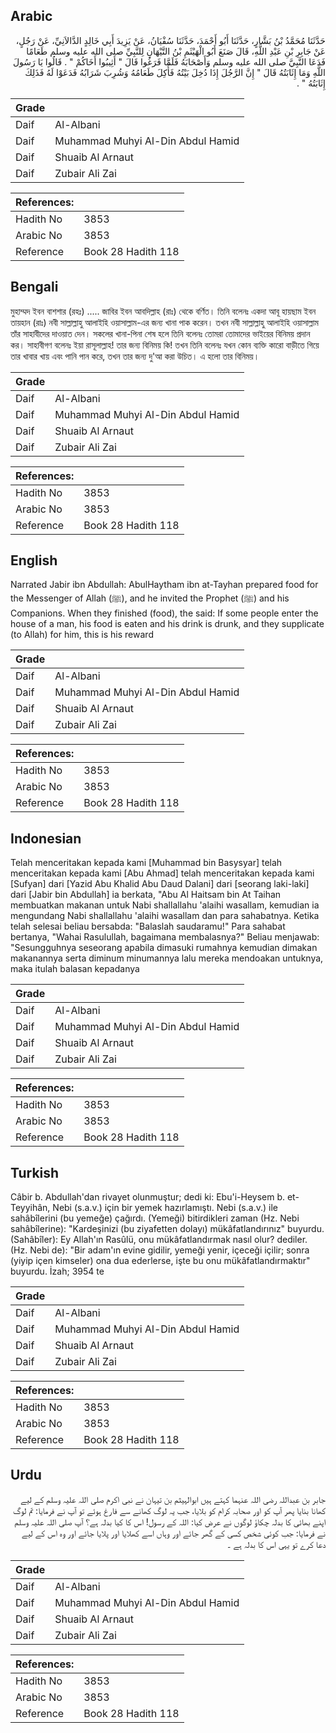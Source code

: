 ## Arabic


<div dir="rtl" lang="ar" style={{fontSize:'larger',backgroundColor:'#f8f9fa',padding:20}}>
حَدَّثَنَا مُحَمَّدُ بْنُ بَشَّارٍ، حَدَّثَنَا أَبُو أَحْمَدَ، حَدَّثَنَا سُفْيَانُ، عَنْ يَزِيدَ أَبِي خَالِدٍ الدَّالاَنِيِّ، عَنْ رَجُلٍ، عَنْ جَابِرِ بْنِ عَبْدِ اللَّهِ، قَالَ صَنَعَ أَبُو الْهَيْثَمِ بْنُ التَّيْهَانِ لِلنَّبِيِّ صلى الله عليه وسلم طَعَامًا فَدَعَا النَّبِيَّ صلى الله عليه وسلم وَأَصْحَابَهُ فَلَمَّا فَرَغُوا قَالَ ‏"‏ أَثِيبُوا أَخَاكُمْ ‏"‏ ‏.‏ قَالُوا يَا رَسُولَ اللَّهِ وَمَا إِثَابَتُهُ قَالَ ‏"‏ إِنَّ الرَّجُلَ إِذَا دُخِلَ بَيْتُهُ فَأُكِلَ طَعَامُهُ وَشُرِبَ شَرَابُهُ فَدَعَوْا لَهُ فَذَلِكَ إِثَابَتُهُ ‏"‏ ‏.‏
</div>
<div style={{backgroundColor:'#f8f9fa',padding:20, marginBottom: 10}}><table> <thead> <tr> <th>Grade</th> <th></th> </tr> </thead> <tbody> <tr><td>Daif</td><td>Al-Albani</td></tr><tr><td>Daif</td><td>Muhammad Muhyi Al-Din Abdul Hamid</td></tr><tr><td>Daif</td><td>Shuaib Al Arnaut</td></tr><tr><td>Daif</td><td>Zubair Ali Zai</td></tr></tbody></table><table> <thead> <tr> <th>References:</th> <th></th> </tr> </thead> <tbody><tr><td>Hadith No</td><td>3853</td></tr><tr><td>Arabic No</td><td>3853</td></tr><tr><td>Reference</td><td>Book 28 Hadith 118</td></tr></tbody></table></div>

## Bengali


<div dir="ltr" lang="bn" style={{fontSize:'larger',backgroundColor:'#f8f9fa',padding:20}}>
মুহাম্মদ ইবন বাশশার (রহঃ) ..... জাবির ইবন আবদিল্লাহ (রাঃ) থেকে বর্ণিত। তিনি বলেনঃ একদা আবূ হায়ছাম ইবন তায়হান (রাঃ) নবী সাল্লাল্লাহু আলাইহি ওয়াসাল্লাম-এর জন্য খানা পাক করেন। তখন নবী সাল্লাল্লাহু আলাইহি ওয়াসাল্লাম তাঁর সাহাবীদের দাওয়াত দেন। সকলের খানা-পিনা শেষ হলে তিনি বলেনঃ তোমরা তোমাদের ভাইয়ের বিনিময় প্রদান কর। সাহাবীগণ বলেনঃ ইয়া রাসূলাল্লাহ! তার জন্য বিনিময় কি! তখন তিনি বলেনঃ যখন কোন ব্যক্তি কারো বাড়ীতে গিয়ে তার খাবার খায় এবং পানি পান করে, তখন তার জন্য দু'আ করা উচিত। এ হলো তার বিনিময়।
</div>
<div style={{backgroundColor:'#f8f9fa',padding:20, marginBottom: 10}}><table> <thead> <tr> <th>Grade</th> <th></th> </tr> </thead> <tbody> <tr><td>Daif</td><td>Al-Albani</td></tr><tr><td>Daif</td><td>Muhammad Muhyi Al-Din Abdul Hamid</td></tr><tr><td>Daif</td><td>Shuaib Al Arnaut</td></tr><tr><td>Daif</td><td>Zubair Ali Zai</td></tr></tbody></table><table> <thead> <tr> <th>References:</th> <th></th> </tr> </thead> <tbody><tr><td>Hadith No</td><td>3853</td></tr><tr><td>Arabic No</td><td>3853</td></tr><tr><td>Reference</td><td>Book 28 Hadith 118</td></tr></tbody></table></div>

## English


<div dir="ltr" lang="en" style={{fontSize:'larger',backgroundColor:'#f8f9fa',padding:20}}>
Narrated Jabir ibn Abdullah: AbulHaytham ibn at-Tayhan prepared food for the Messenger of Allah (ﷺ), and he invited the Prophet (ﷺ) and his Companions. When they finished (food), the said: If some people enter the house of a man, his food is eaten and his drink is drunk, and they supplicate (to Allah) for him, this is his reward
</div>
<div style={{backgroundColor:'#f8f9fa',padding:20, marginBottom: 10}}><table> <thead> <tr> <th>Grade</th> <th></th> </tr> </thead> <tbody> <tr><td>Daif</td><td>Al-Albani</td></tr><tr><td>Daif</td><td>Muhammad Muhyi Al-Din Abdul Hamid</td></tr><tr><td>Daif</td><td>Shuaib Al Arnaut</td></tr><tr><td>Daif</td><td>Zubair Ali Zai</td></tr></tbody></table><table> <thead> <tr> <th>References:</th> <th></th> </tr> </thead> <tbody><tr><td>Hadith No</td><td>3853</td></tr><tr><td>Arabic No</td><td>3853</td></tr><tr><td>Reference</td><td>Book 28 Hadith 118</td></tr></tbody></table></div>

## Indonesian


<div dir="ltr" lang="id" style={{fontSize:'larger',backgroundColor:'#f8f9fa',padding:20}}>
Telah menceritakan kepada kami [Muhammad bin Basysyar] telah menceritakan kepada kami [Abu Ahmad] telah menceritakan kepada kami [Sufyan] dari [Yazid Abu Khalid Abu Daud Dalani] dari [seorang laki-laki] dari [Jabir bin Abdullah] ia berkata, "Abu Al Haitsam bin At Taihan membuatkan makanan untuk Nabi shallallahu 'alaihi wasallam, kemudian ia mengundang Nabi shallallahu 'alaihi wasallam dan para sahabatnya. Ketika telah selesai beliau bersabda: "Balaslah saudaramu!" Para sahabat bertanya, "Wahai Rasulullah, bagaimana membalasnya?" Beliau menjawab: "Sesungguhnya seseorang apabila dimasuki rumahnya kemudian dimakan makanannya serta diminum minumannya lalu mereka mendoakan untuknya, maka itulah balasan kepadanya
</div>
<div style={{backgroundColor:'#f8f9fa',padding:20, marginBottom: 10}}><table> <thead> <tr> <th>Grade</th> <th></th> </tr> </thead> <tbody> <tr><td>Daif</td><td>Al-Albani</td></tr><tr><td>Daif</td><td>Muhammad Muhyi Al-Din Abdul Hamid</td></tr><tr><td>Daif</td><td>Shuaib Al Arnaut</td></tr><tr><td>Daif</td><td>Zubair Ali Zai</td></tr></tbody></table><table> <thead> <tr> <th>References:</th> <th></th> </tr> </thead> <tbody><tr><td>Hadith No</td><td>3853</td></tr><tr><td>Arabic No</td><td>3853</td></tr><tr><td>Reference</td><td>Book 28 Hadith 118</td></tr></tbody></table></div>

## Turkish


<div dir="ltr" lang="tr" style={{fontSize:'larger',backgroundColor:'#f8f9fa',padding:20}}>
Câbir b. Abdullah'dan rivayet olunmuştur; dedi ki: Ebu'i-Heysem b. et-Teyyihân, Nebi (s.a.v.) için bir yemek hazırlamıştı. Nebi (s.a.v.) ile sahâbîlerini (bu yemeğe) çağırdı. (Yemeği) bitirdikleri zaman (Hz. Nebi sahâbîlerine): "Kardeşinizi (bu ziyafetten dolayı) mükâfatlandırınız" buyurdu. (Sahâbîler): Ey Allah'ın Rasûlü, onu mükâfatlandırmak nasıl olur? dediler. (Hz. Nebi de): "Bir adam'ın evine gidilir, yemeği yenir, içeceği içilir; sonra (yiyip içen kimseler) ona dua ederlerse, işte bu onu mükâfatlandırmaktır" buyurdu. İzah; 3954 te
</div>
<div style={{backgroundColor:'#f8f9fa',padding:20, marginBottom: 10}}><table> <thead> <tr> <th>Grade</th> <th></th> </tr> </thead> <tbody> <tr><td>Daif</td><td>Al-Albani</td></tr><tr><td>Daif</td><td>Muhammad Muhyi Al-Din Abdul Hamid</td></tr><tr><td>Daif</td><td>Shuaib Al Arnaut</td></tr><tr><td>Daif</td><td>Zubair Ali Zai</td></tr></tbody></table><table> <thead> <tr> <th>References:</th> <th></th> </tr> </thead> <tbody><tr><td>Hadith No</td><td>3853</td></tr><tr><td>Arabic No</td><td>3853</td></tr><tr><td>Reference</td><td>Book 28 Hadith 118</td></tr></tbody></table></div>

## Urdu


<div dir="rtl" lang="ur" style={{fontSize:'larger',backgroundColor:'#f8f9fa',padding:20}}>
جابر بن عبداللہ رضی اللہ عنہما کہتے ہیں ابوالہیثم بن تیہان نے نبی اکرم صلی اللہ علیہ وسلم کے لیے کھانا بنایا پھر آپ کو اور صحابہ کرام کو بلایا، جب یہ لوگ کھانے سے فارغ ہوئے تو آپ نے فرمایا: تم لوگ اپنے بھائی کا بدلہ چکاؤ لوگوں نے عرض کیا: اللہ کے رسول! اس کا کیا بدلہ ہے؟ آپ صلی اللہ علیہ وسلم نے فرمایا: جب کوئی شخص کسی کے گھر جائے اور وہاں اسے کھلایا اور پلایا جائے اور وہ اس کے لیے دعا کرے تو یہی اس کا بدلہ ہے ۔
</div>
<div style={{backgroundColor:'#f8f9fa',padding:20, marginBottom: 10}}><table> <thead> <tr> <th>Grade</th> <th></th> </tr> </thead> <tbody> <tr><td>Daif</td><td>Al-Albani</td></tr><tr><td>Daif</td><td>Muhammad Muhyi Al-Din Abdul Hamid</td></tr><tr><td>Daif</td><td>Shuaib Al Arnaut</td></tr><tr><td>Daif</td><td>Zubair Ali Zai</td></tr></tbody></table><table> <thead> <tr> <th>References:</th> <th></th> </tr> </thead> <tbody><tr><td>Hadith No</td><td>3853</td></tr><tr><td>Arabic No</td><td>3853</td></tr><tr><td>Reference</td><td>Book 28 Hadith 118</td></tr></tbody></table></div>